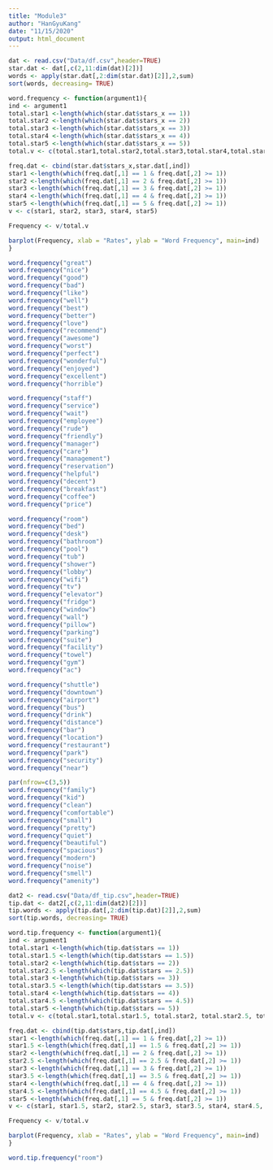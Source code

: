 ```yaml
---
title: "Module3"
author: "HanGyuKang"
date: "11/15/2020"
output: html_document
---
```


```r
dat <- read.csv("Data/df.csv",header=TRUE)
star.dat <- dat[,c(2,11:dim(dat)[2])]
words <- apply(star.dat[,2:dim(star.dat)[2]],2,sum)
sort(words, decreasing= TRUE)

word.frequency <- function(argument1){
ind <- argument1
total.star1 <-length(which(star.dat$stars_x == 1))
total.star2 <-length(which(star.dat$stars_x == 2))
total.star3 <-length(which(star.dat$stars_x == 3))
total.star4 <-length(which(star.dat$stars_x == 4))
total.star5 <-length(which(star.dat$stars_x == 5))
total.v <- c(total.star1,total.star2,total.star3,total.star4,total.star5)

freq.dat <- cbind(star.dat$stars_x,star.dat[,ind])
star1 <-length(which(freq.dat[,1] == 1 & freq.dat[,2] >= 1))
star2 <-length(which(freq.dat[,1] == 2 & freq.dat[,2] >= 1))
star3 <-length(which(freq.dat[,1] == 3 & freq.dat[,2] >= 1))
star4 <-length(which(freq.dat[,1] == 4 & freq.dat[,2] >= 1))
star5 <-length(which(freq.dat[,1] == 5 & freq.dat[,2] >= 1))
v <- c(star1, star2, star3, star4, star5)

Frequency <- v/total.v

barplot(Frequency, xlab = "Rates", ylab = "Word Frequency", main=ind)
}
```

```r
word.frequency("great")
word.frequency("nice")
word.frequency("good")
word.frequency("bad")
word.frequency("like")
word.frequency("well")
word.frequency("best")
word.frequency("better")
word.frequency("love")
word.frequency("recommend")
word.frequency("awesome")
word.frequency("worst")
word.frequency("perfect")
word.frequency("wonderful")
word.frequency("enjoyed")
word.frequency("excellent")
word.frequency("horrible")
```
```r
word.frequency("staff")
word.frequency("service")
word.frequency("wait")
word.frequency("employee")
word.frequency("rude")
word.frequency("friendly")
word.frequency("manager")
word.frequency("care")
word.frequency("management")
word.frequency("reservation")
word.frequency("helpful")
word.frequency("decent")
word.frequency("breakfast")
word.frequency("coffee")
word.frequency("price")
```
```r
word.frequency("room")
word.frequency("bed")
word.frequency("desk")
word.frequency("bathroom")
word.frequency("pool")
word.frequency("tub")
word.frequency("shower")
word.frequency("lobby")
word.frequency("wifi")
word.frequency("tv")
word.frequency("elevator")
word.frequency("fridge")
word.frequency("window")
word.frequency("wall")
word.frequency("pillow")
word.frequency("parking")
word.frequency("suite")
word.frequency("facility")
word.frequency("towel")
word.frequency("gym")
word.frequency("ac")
```
```r
word.frequency("shuttle")
word.frequency("downtown")
word.frequency("airport")
word.frequency("bus")
word.frequency("drink")
word.frequency("distance")
word.frequency("bar")
word.frequency("location")
word.frequency("restaurant")
word.frequency("park")
word.frequency("security")
word.frequency("near")
```
```r
par(nfrow=c(3,5))
word.frequency("family")
word.frequency("kid")
word.frequency("clean")
word.frequency("comfortable")
word.frequency("small")
word.frequency("pretty")
word.frequency("quiet")
word.frequency("beautiful")
word.frequency("spacious")
word.frequency("modern")
word.frequency("noise")
word.frequency("smell")
word.frequency("amenity")
```

```r
dat2 <- read.csv("Data/df_tip.csv",header=TRUE)
tip.dat <- dat2[,c(2,11:dim(dat2)[2])]
tip.words <- apply(tip.dat[,2:dim(tip.dat)[2]],2,sum)
sort(tip.words, decreasing= TRUE)

word.tip.frequency <- function(argument1){
ind <- argument1
total.star1 <-length(which(tip.dat$stars == 1))
total.star1.5 <-length(which(tip.dat$stars == 1.5))
total.star2 <-length(which(tip.dat$stars == 2))
total.star2.5 <-length(which(tip.dat$stars == 2.5))
total.star3 <-length(which(tip.dat$stars == 3))
total.star3.5 <-length(which(tip.dat$stars == 3.5))
total.star4 <-length(which(tip.dat$stars == 4))
total.star4.5 <-length(which(tip.dat$stars == 4.5))
total.star5 <-length(which(tip.dat$stars == 5))
total.v <- c(total.star1,total.star1.5, total.star2, total.star2.5, total.star3, total.star3.5, total.star4,total.star4.5, total.star5)

freq.dat <- cbind(tip.dat$stars,tip.dat[,ind])
star1 <-length(which(freq.dat[,1] == 1 & freq.dat[,2] >= 1))
star1.5 <-length(which(freq.dat[,1] == 1.5 & freq.dat[,2] >= 1))
star2 <-length(which(freq.dat[,1] == 2 & freq.dat[,2] >= 1))
star2.5 <-length(which(freq.dat[,1] == 2.5 & freq.dat[,2] >= 1))
star3 <-length(which(freq.dat[,1] == 3 & freq.dat[,2] >= 1))
star3.5 <-length(which(freq.dat[,1] == 3.5 & freq.dat[,2] >= 1))
star4 <-length(which(freq.dat[,1] == 4 & freq.dat[,2] >= 1))
star4.5 <-length(which(freq.dat[,1] == 4.5 & freq.dat[,2] >= 1))
star5 <-length(which(freq.dat[,1] == 5 & freq.dat[,2] >= 1))
v <- c(star1, star1.5, star2, star2.5, star3, star3.5, star4, star4.5, star5)

Frequency <- v/total.v

barplot(Frequency, xlab = "Rates", ylab = "Word Frequency", main=ind)
}

word.tip.frequency("room")
```
